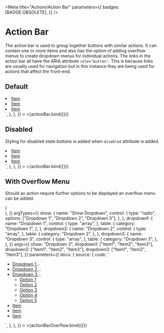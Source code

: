 
<Meta
  title="Actions/Action Bar"
  parameters={{
    badges: [BADGE.OBSOLETE],
  }}
/>


# Action Bar

The action bar is used to group together buttons with similar actions. It can contain one or more items and also has the option of adding overflow menus to create dropdown menus for individual actions. The links in the action bar all have the ARIA attribute `role="button"`.
This is because links are usually used for navigation but in this instance they are being used for actions that affect the front-end.

## Default

<Canvas>
  <Story
    name="Default"
    argTypes={{
      items: {
        name: "Items",
        control: {
          type: "array",
        },
      },
      isDisabled: {
        name: "Disabled",
      },
    }}
    args={{
      items: ["Item", "Item", "Item"],
      isDisabled: false,
    }}
    parameters={{
      docs: {
        source: {
          code: `
    <ul class="made-c-action-bar">
      <li class="made-c-action-bar__item">
        <a href="" role="button">
          Item
        </a>
      </li>
      <li class="made-c-action-bar__item">
        <a href="" role="button">
          Item
        </a>
      </li>
      <li class="made-c-action-bar__item">
        <a href="" role="button">
          Item
        </a>
      </li>
    </ul>`,
        },
      },
    }}
  >
    >{actionBar.bind({})}
  </Story>
</Canvas>

## Disabled

Styling for disabled state buttons is added when `disabled` attribute is added.

<Canvas>
  <Story
    name="Disabled"
    argTypes={{
      items: {
        name: "Items",
        control: {
          type: "array",
        },
      },
      isDisabled: {
        name: "Disabled",
      },
    }}
    args={{
      items: ["Item", "Item", "Item"],
      isDisabled: true,
    }}
    parameters={{
      docs: {
        source: {
          code: `      
    <ul class="made-c-action-bar">
      <li class="made-c-action-bar__item">
        <a href="" role="button" class="made-u-link--disabled">
          Item
        </a>
      </li>
      <li class="made-c-action-bar__item">
        <a href="" role="button" class="made-u-link--disabled">
          Item
        </a>
      </li>
      <li class="made-c-action-bar__item">
        <a href="" role="button" class="made-u-link--disabled">
          Item
        </a>
      </li>
    </ul>`,
        },
      },
    }}
  >
    >{actionBar.bind({})}
  </Story>
</Canvas>

## With Overflow Menu

Should an action require further options to be displayed an overflow menu can be added.

<Canvas>
  <Story
    name="With Overflow Menu"
    decorators={[
      (Story) => (
        <div style={{ height: "13rem" }}>
          <Story />
        </div>
      ),
    ]}
    argTypes={{
      show: {
        name: "Show Dropdown",
        control: {
          type: "radio",
          options: ["Dropdown 1", "Dropdown 2", "Dropdown 3"],
        },
      },
      dropdown1: {
        name: "Dropdown 1",
        control: {
          type: "array",
        },
        table: {
          category: "Dropdown 1",
        },
      },
      dropdown2: {
        name: "Dropdown 2",
        control: {
          type: "array",
        },
        table: {
          category: "Dropdown 2",
        },
      },
      dropdown3: {
        name: "Dropdown 3",
        control: {
          type: "array",
        },
        table: {
          category: "Dropdown 3",
        },
      },
    }}
    args={{
      show: "Dropdown 3",
      dropdown1: ["Item1", "Item2", "Item3"],
      dropdown2: ["Item1", "Item2", "Item3"],
      dropdown3: ["Item1", "Item2", "Item3"],
    }}
    parameters={{
      docs: {
        source: {
          code: `
<ul class="made-c-action-bar">
      <li class="made-c-action-bar__item">
        <a href="" role="button">
          Dropdown 1
          <svg
            width="8"
            height="4"
            viewBox="0 0 24 11"
            xmlns="http://www.w3.org/2000/svg"
            class="made-c-action-bar__icon made-u-margin-left-2-x"
          >
            <title>arrowhead-downward</title>
            <path
              d="M12 10.425l-12-9L1.069 0 12 8.198 22.931 0 24 1.425z"
              fill="currentColor"
              fill-rule="evenodd"
            />
          </svg>
        </a>
      </li>
      <li class="made-c-action-bar__item">
        <a href="" role="button">
          Dropdown 2
          <svg
            width="8"
            height="4"
            viewBox="0 0 24 11"
            xmlns="http://www.w3.org/2000/svg"
            class="made-c-action-bar__icon made-u-margin-left-2-x"
          >
            <title>arrowhead-downward</title>
            <path
              d="M12 10.425l-12-9L1.069 0 12 8.198 22.931 0 24 1.425z"
              fill="currentColor"
              fill-rule="evenodd"
            />
          </svg>
        </a>
      </li>
      <li class="made-c-action-bar__item made-c-action-bar__item">
        <a href="" role="button">
          Dropdown 3
          <svg
            width="8"
            height="4"
            viewBox="0 0 24 11"
            xmlns="http://www.w3.org/2000/svg"
            class="made-c-action-bar__icon made-u-margin-left-2-x"
          >
            <title>arrowhead-upward</title>
            <path
              d="M12 0L0 9l1.069 1.425L12 2.226l10.931 8.199L24 9z"
              fill="currentColor"
              fill-rule="evenodd"
            />
          </svg>
        </a>
        <ul class="made-c-overflow-menu made-c-overflow-menu--action-bar made-u-margin-top-1-x">
          <li class="made-c-overflow-menu__item">
            <a class="made-c-overflow-menu__link" href="">
              Option 1
            </a>
          </li>
          <li class="made-c-overflow-menu__item">
            <a class="made-c-overflow-menu__link" href="">
              Option 2
            </a>
          </li>
          <li class="made-c-overflow-menu__item">
            <a class="made-c-overflow-menu__link" href="">
              Option 3
            </a>
          </li>
          <li class="made-c-overflow-menu__item">
            <a class="made-c-overflow-menu__link" href="">
              Option 4
            </a>
          </li>
          <li class="made-c-overflow-menu__item">
            <a class="made-c-overflow-menu__link" href="">
              Option 5
            </a>
          </li>
        </ul>
      </li>
      <li class="made-c-action-bar__item">
        <a href="" role="button">
          Item
        </a>
      </li>
      <li class="made-c-action-bar__item">
        <a href="" role="button">
          Item
        </a>
      </li>
      <li class="made-c-action-bar__item">
        <a href="" role="button" class="made-u-link--disabled">
          Item
        </a>
      </li>
    </ul>`,
        },
      },
    }}
  >
    >{actionBarOverflow.bind({})}
  </Story>
</Canvas>
